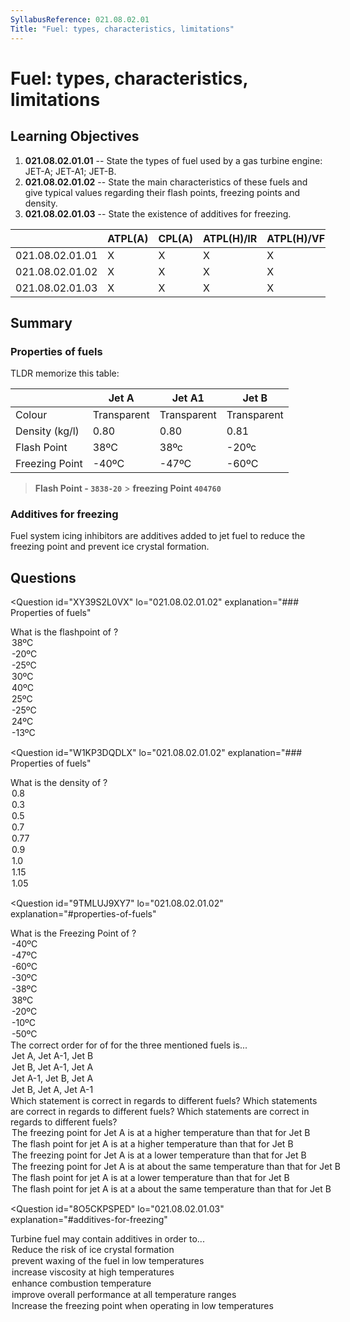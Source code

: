 ```yaml
---
SyllabusReference: 021.08.02.01
Title: "Fuel: types, characteristics, limitations"
---
```


# Fuel: types, characteristics, limitations

## Learning Objectives

1. **021.08.02.01.01** -- State the types of fuel used by a gas turbine engine:
   JET-A; JET-A1; JET-B.
2. **021.08.02.01.02** -- State the main characteristics of these fuels and give
   typical values regarding their flash points, freezing points and density.
3. **021.08.02.01.03** -- State the existence of additives for freezing.

|                 | ATPL(A) | CPL(A) | ATPL(H)/IR | ATPL(H)/VFR | CPL(H) | IR  | CBIR(A) |
| --------------- | ------- | ------ | ---------- | ----------- | ------ | --- | ------- |
| 021.08.02.01.01 | X       | X      | X          | X           | X      |     |         |
| 021.08.02.01.02 | X       | X      | X          | X           | X      |     |         |
| 021.08.02.01.03 | X       | X      | X          | X           | X      |     |         |

## Summary

### Properties of fuels

TLDR memorize this table:

|                | Jet A       | Jet A1      | Jet B       |
| -------------- | ----------- | ----------- | ----------- |
| Colour         | Transparent | Transparent | Transparent |
| Density (kg/l) | 0.80        | 0.80        | 0.81        |
| Flash Point    | 38ºC        | 38ºc        | -20ºc       |
| Freezing Point | -40ºC       | -47ºC       | -60ºC       |

> **Flash Point - `3838-20`** > **freezing Point `404760`**

### Additives for freezing

Fuel system icing inhibitors are additives added to jet fuel to reduce the
freezing point and prevent ice crystal formation.

## Questions

<Question
  id="XY39S2L0VX"
  lo="021.08.02.01.02"
  explanation="### Properties of fuels"
>
  <Text variant="oneCorrect">
    What is the flashpoint of <Subject />?
  </Text>
  <Option subject={[["jet A"], ["jet A1"]]}>38ºC</Option>
  <Option subject={[["jet B"]]}>-20ºC</Option>
  <Option>-25ºC</Option>
  <Option>30ºC</Option>
  <Option>40ºC</Option>
  <Option>25ºC</Option>
  <Option>-25ºC</Option>
  <Option>24ºC</Option>
  <Option>-13ºC</Option>
</Question>

<Question
  id="W1KP3DQDLX"
  lo="021.08.02.01.02"
  explanation="### Properties of fuels"
>
  <Text variant="oneCorrect">
    What is the density of <Subject />?
  </Text>
  <Option subject={[["jet A"], ["jet A1"], ["jet B"]]}>0.8</Option>
  <Option>0.3</Option>
  <Option>0.5</Option>
  <Option>0.7</Option>
  <Option>0.77</Option>
  <Option>0.9</Option>
  <Option>1.0</Option>
  <Option>1.15</Option>
  <Option>1.05</Option>
</Question>

<Question
  id="9TMLUJ9XY7"
  lo="021.08.02.01.02"
  explanation="#properties-of-fuels"
>
  <Text variant="oneCorrect">
    What is the Freezing Point of <Subject />?
  </Text>
  <Option subject={[["jet A"]]}>-40ºC</Option>
  <Option subject={[["jet A1"]]}>-47ºC</Option>
  <Option subject={[["jet B"]]}>-60ºC</Option>
  <Option>-30ºC</Option>
  <Option>-38ºC</Option>
  <Option>38ºC</Option>
  <Option>-20ºC</Option>
  <Option>-10ºC</Option>
  <Option>-50ºC</Option>
</Question>

<Question id="DGWD4STKI4" lo="021.08.02.01.02">
  <Text variant="oneCorrect">
    The correct order for of <Subject /> for the three mentioned fuels is...
  </Text>
  <Option
    subject={[["decreasing freezing points"], ["decreasing Flash points"]]}
  >
    Jet A, Jet A-1, Jet B
  </Option>
  <Option
    subject={[["increasing freezing points"], ["increasing Flash points"]]}
  >
    Jet B, Jet A-1, Jet A
  </Option>
  <Option>Jet A-1, Jet B, Jet A</Option>
  <Option>Jet B, Jet A, Jet A-1</Option>
</Question>

<Question id="Q77Y3MIS9X" lo="021.08.02.01.02">
  <Text variant="oneCorrect">Which statement is correct in regards to different fuels?</Text>
  <Text variant="multipleCorrect" select={5}>Which statements are correct in regards to different fuels?</Text>
  <Text variant="oneTwo">Which statements are correct in regards to different fuels?</Text>

  <Option   alwaysCorrect>
    The freezing point for Jet A is at a higher temperature than that for Jet B
  </Option>
  <Option   alwaysCorrect>
    The flash point for jet A is at a higher temperature than that for Jet B
  </Option>
  <Option >
    The freezing point for Jet A is at a lower temperature than that for Jet B
  </Option>
  <Option >
    The freezing point for Jet A is at about the same temperature than that for
    Jet B
  </Option>
  <Option >
    The flash point for jet A is at a lower temperature than that for Jet B
  </Option>
  <Option >
    The flash point for jet A is at a about the same temperature than that for
    Jet B
  </Option>
</Question>

<Question
  id="8O5CKPSPED"
  lo="021.08.02.01.03"
  explanation="#additives-for-freezing"
>
  <Text variant="oneCorrect">
    Turbine fuel may contain additives in order to...
  </Text>
  <Option alwaysCorrect>Reduce the risk of ice crystal formation</Option>
  <Option
    alwaysCorrect
    why="waxing of jet fuel describe the transition of jet fuel into a partially crystalline state in low temperatures"
  >
    prevent waxing of the fuel in low temperatures
  </Option>
  <Option>increase viscosity at high temperatures</Option>
  <Option>enhance combustion temperature</Option>
  <Option>improve overall performance at all temperature ranges</Option>
  <Option why="not increasing but decreasing the freezing point would be correct.">
    Increase the freezing point when operating in low temperatures
  </Option>
</Question>
